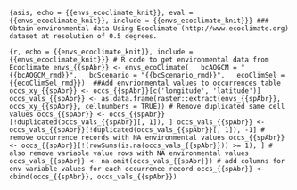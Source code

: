 ```{asis, echo = {{envs_ecoclimate_knit}}, eval = {{envs_ecoclimate_knit}}, include = {{envs_ecoclimate_knit}}}
### Obtain environmental data
Using Ecoclimate (http://www.ecoclimate.org)  dataset at resolution of 0.5 degrees.
```

```{r, echo = {{envs_ecoclimate_knit}}, include = {{envs_ecoclimate_knit}}}
# R code to get environmental data from Ecoclimate
envs_{{spAbr}} <- envs_ecoClimate(
  bcAOGCM = "{{bcAOGCM_rmd}}",
  bcScenario = "{{bcScenario_rmd}}",
  ecoClimSel = {{ecoClimSel_rmd}}) 
##Add envrionmental values to occurrences table
occs_xy_{{spAbr}} <- occs_{{spAbr}}[c('longitude', 'latitude')]
occs_vals_{{spAbr}} <- as.data.frame(raster::extract(envs_{{spAbr}}, occs_xy_{{spAbr}}, cellnumbers = TRUE))
# Remove duplicated same cell values
occs_{{spAbr}} <- occs_{{spAbr}}[!duplicated(occs_vals_{{spAbr}}[, 1]), ]
occs_vals_{{spAbr}} <- occs_vals_{{spAbr}}[!duplicated(occs_vals_{{spAbr}}[, 1]), -1]
# remove occurrence records with NA environmental values
occs_{{spAbr}} <- occs_{{spAbr}}[!(rowSums(is.na(occs_vals_{{spAbr}})) >= 1), ]
# also remove variable value rows with NA environmental values
occs_vals_{{spAbr}} <- na.omit(occs_vals_{{spAbr}})
# add columns for env variable values for each occurrence record
occs_{{spAbr}} <- cbind(occs_{{spAbr}}, occs_vals_{{spAbr}})
```
